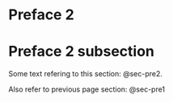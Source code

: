 # Preface 2 {.unnumbered}

# Preface 2 subsection {#sec-pre2}

Some text refering to this section: @sec-pre2.

Also refer to previous page section: @sec-pre1
